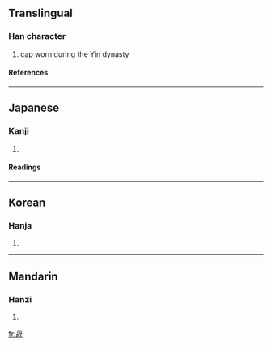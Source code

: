 ==Translingual==
===Han character===
{{Han char|rn=13|rad=冂|as=08|sn=10|four=6064<sub>1</sub>|canj=日口一木 (ARMD)}}
# cap worn during the Yin dynasty
====References====
{{Han ref|kx=0129.270|dkj=01542|dj=0291.180|hdz=21508.010|uh=5194|ud=20884|bh=D0DF|bd=53471}}
----
==Japanese==
===Kanji===
{{ja-kanji|grade=|rs=冂08}}
# {{defn|Japanese}}
====Readings====
{{ja-readings|on=[[く]] (ku)|kun=}}
----
==Korean==
===Hanja===
{{ko-hanja|hangeul=후|rv=hu|mr=hu}}
# {{defn|Korean}}
----
==Mandarin==
===Hanzi===
{{cmn-hanzi|pin=[[xǔ]] ([[xu3]]), [[yóu]] ([[you2]])|wg=hsü<sup>3</sup>, yu<sup>2</sup>}}
# {{defn|Mandarin}}

[[fr:冔]]